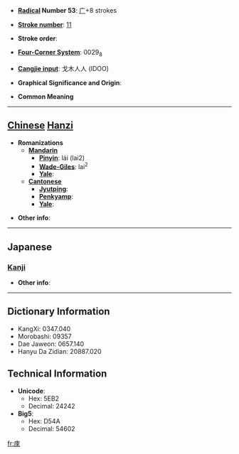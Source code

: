 * '''[[Wiktionary:Chinese radical index| Radical]] Number 53''': [[Wiktionary:Chinese radical index 广|广]]+8 strokes

* '''[[Wiktionary:Chinese total strokes index|Stroke number]]''': [[Wiktionary:Chinese total strokes index 11|11]]

* '''Stroke order''': 

* '''[[Wiktionary:Chinese four corner index|Four-Corner System]]''': 0029<sub>8</sub>

* '''[[Wiktionary:Chinese Cangjie index|Cangjie input]]''': 戈木人人 (IDOO)

* '''Graphical Significance and Origin''': 

* '''Common Meaning'''

----

== [[Chinese]] [[Hanzi]] ==

* '''Romanizations'''
** '''[[Mandarin]]'''
*** '''[[Pinyin]]''': lái (lai2)
*** '''[[Wade-Giles]]''': lai<sup>2</sup>
*** '''[[Yale]]''': 
** '''[[Cantonese]]'''
*** '''[[Jyutping]]''':
*** '''[[Penkyamp]]''': 
*** '''[[Yale]]''': 

* '''Other info''': 

----

==Japanese==
===[[Kanji]]===
{{kanji|on readings=[[らい]] (rai)|kun readings=[[いへ]] (ihe)}}

* '''Other info''':  

----

== Dictionary Information ==

* KangXi: 0347.040
* Morobashi: 09357
* Dae Jaweon: 0657.140
* Hanyu Da Zidian: 20887.020

== Technical Information ==

* '''Unicode''':
** Hex: 5EB2
** Decimal: 24242
* '''Big5''':
** Hex: D54A
** Decimal: 54602

[[fr:庲]]